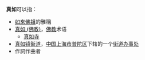'''真如'''可以指：
* [[如來佛祖|如來佛祖]]的雅稱
* [[真如_(佛教)|真如 (佛教)]]，[[佛教|佛教]]术语
** [[真如寺|真如寺]]
* [[真如镇街道|真如镇街道]]，[[中国|中国]][[上海市|上海市]][[普陀区_(上海市)|普陀区]]下辖的一个[[街道办事处|街道办事处]] 
* 作詞作曲者

{{disambig|CAT=二字消歧义}}